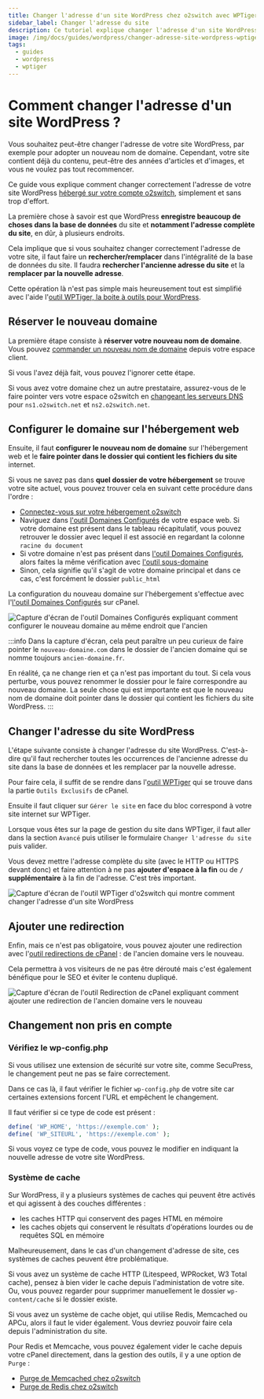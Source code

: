 ```yaml
---
title: Changer l'adresse d'un site WordPress chez o2switch avec WPTiger
sidebar_label: Changer l'adresse du site
description: Ce tutoriel explique changer l'adresse d'un site WordPress hebergé chez O2switch avec l'aide de WPTiger
image: /img/docs/guides/wordpress/changer-adresse-site-wordpress-wptiger.png
tags:
  - guides
  - wordpress
  - wptiger
---
```

# Comment changer l'adresse d'un site WordPress ?

Vous souhaitez peut-être changer l'adresse de votre site WordPress, par exemple pour adopter un nouveau nom de domaine.
Cependant, votre site contient déjà du contenu, peut-être des années d'articles et d'images, et vous ne voulez pas tout
recommencer.

Ce guide vous explique comment changer correctement l'adresse de votre site WordPress [hébergé sur votre compte
o2switch](https://www.o2switch.fr/), simplement et sans trop d'effort. 

La première chose à savoir est que WordPress **enregistre beaucoup de choses dans la base de données** du site et
**notamment l'adresse complète du site**, en dûr, à plusieurs endroits. 

Cela implique que si vous souhaitez changer correctement l'adresse de votre site, il faut faire un
**rechercher/remplacer** dans l'intégralité de la base de données du site. Il faudra **rechercher l'ancienne adresse du
site** et la **remplacer par la nouvelle adresse**. 

Cette opération là n'est pas simple mais heureusement tout est simplifié avec l'aide l'[outil WPTiger, la boite à outils
pour WordPress](/cpanel/o2switch/wptiger/). 

## Réserver le nouveau domaine

La première étape consiste à **réserver votre nouveau nom de domaine**. Vous pouvez [commander un nouveau nom de
domaine](https://clients.o2switch.fr/acheter-nom-de-domaine) depuis votre espace client.

Si vous l'avez déjà fait, vous pouvez l'ignorer cette étape. 

Si vous avez votre domaine chez un autre prestataire, assurez-vous de le faire pointer vers votre espace o2switch en
[changeant les serveurs DNS](/nom-de-domaine) pour  `ns1.o2switch.net` et `ns2.o2switch.net`. 

## Configurer le domaine sur l'hébergement web

Ensuite, il faut **configurer le nouveau nom de domaine** sur l'hébergement web et le **faire pointer dans le dossier
qui contient les fichiers du site** internet. 

Si vous ne savez pas dans **quel dossier de votre hébergement** se trouve votre site actuel, vous pouvez trouver cela en
suivant cette procédure dans l'ordre : 
  - [Connectez-vous sur votre hébergement o2switch](/guides/cpanel/comment-se-connecter)
  - Naviguez dans [l'outil Domaines Configurés](/cpanel/domaines/configuration-domaine) de votre espace web. Si votre
    domaine est présent dans le tableau récapitulatif, vous pouvez retrouver le dossier avec lequel il est associé en
    regardant la colonne `racine du document`
  - Si votre domaine n'est pas présent dans [l'outil Domaines Configurés](/cpanel/domaines/configuration-domaine),
   alors faites la même vérification avec [l'outil sous-domaine](/cpanel/domaines/configuration-sous-domaine)
  - Sinon, cela signifie qu'il s'agit de votre domaine principal et dans ce cas, c'est forcément le dossier
    `public_html`

La configuration du nouveau domaine sur l'hébergement s'effectue avec l'[l'outil Domaines
Configurés](/cpanel/domaines/configuration-domaine) sur cPanel. 

<Image
    src="/img/docs/guides/wordpress/changer-adresse-site-wordpress.png"
    title="Configuration du nouveau domaine dans le même dossier que l'ancien domaine"
    caption="Configuration du nouveau domaine dans le dossier du site existant"
    alt="Capture d'écran de l'outil Domaines Configurés expliquant comment configurer le nouveau domaine au même endroit
    que l'ancien"
/>

:::info
Dans la capture d'écran, cela peut paraître un peu curieux de faire pointer le `nouveau-domaine.com` dans le dossier de
l'ancien domaine qui se nomme toujours `ancien-domaine.fr`. 

En réalité, ça ne change rien et ça n'est pas important du tout. Si cela vous perturbe, vous pouvez renommer le dossier
pour le faire correspondre au nouveau domaine. La seule chose qui est importante est que le nouveau nom de domaine doit
pointer dans le dossier qui contient les fichiers du site WordPress.
:::

## Changer l'adresse du site WordPress

L'étape suivante consiste à changer l'adresse du site WordPress. C'est-à-dire qu'il faut rechercher toutes les
occurrences de l'ancienne adresse du site dans la base de données et les remplacer par la nouvelle adresse. 

Pour faire cela, il suffit de se rendre dans l'[outil WPTiger](/cpanel/o2switch/wptiger/) qui se trouve dans la partie
`Outils Exclusifs` de cPanel. 

Ensuite il faut cliquer sur `Gérer le site` en face du bloc correspond à votre site internet sur WPTiger. 

Lorsque vous êtes sur la page de gestion du site dans WPTiger, il faut aller dans la section `Avancé` puis utiliser le
formulaire `Changer l'adresse du site` puis valider. 

Vous devez mettre l'adresse complète du site (avec le HTTP ou HTTPS devant donc) et faire attention à ne pas **ajouter
d'espace à la fin** ou de **`/` supplémentaire** à la fin de l'adresse. C'est très important.

<Image
    src="/img/docs/guides/wordpress/changer-adresse-site-wordpress-wptiger.png"
    title="Changer l'adresse d'un site WordPress avec WPTiger"
    caption="WPTiger permet de changer l'adresse d'un site WordPress très facilement"
    alt="Capture d'écran de l'outil WPTiger d'o2switch qui montre comment changer l'adresse d'un site WordPress"
/>

## Ajouter une redirection

Enfin, mais ce n'est pas obligatoire, vous pouvez ajouter une redirection avec l'[outil redirections de
cPanel](/cpanel/domaines/redirection-domaine) : de l'ancien domaine vers le nouveau. 

Cela permettra à vos visiteurs de ne pas être dérouté mais c'est également bénéfique pour le SEO et éviter le contenu
dupliqué.

<Image
    src="/img/docs/guides/wordpress/changer-adresse-site-wp-redirection.png"
    title="Redirection de l'ancien domaine vers le nouveau"
    caption="Ajout d'un redirection de l'ancien domaine vers le nouveau pour éviter le contenu dupliqué SEO"
    alt="Capture d'écran de l'outil Redirection de cPanel expliquant comment ajouter une redirection de l'ancien domaine
    vers le nouveau"
/>

## Changement non pris en compte

### Vérifiez le wp-config.php

Si vous utilisez une extension de sécurité sur votre site, comme SecuPress, le changement peut ne pas se faire
correctement.

Dans ce cas là, il faut vérifier le fichier `wp-config.php` de votre site car certaines extensions forcent l'URL et
empêchent le changement.

Il faut vérifier si ce type de code est présent : 

```php title="Extrait du wp-config.php"
define( 'WP_HOME', 'https://exemple.com' );
define( 'WP_SITEURL', 'https://exemple.com' );
```

Si vous voyez ce type de code, vous pouvez le modifier en indiquant la nouvelle adresse de votre site WordPress.

### Système de cache 

Sur WordPress, il y a plusieurs systèmes de caches qui peuvent être activés et qui agissent à des couches différentes :
- les caches HTTP qui conservent des pages HTML en mémoire 
- les caches objets qui conservent le résultats d'opérations lourdes ou de requêtes SQL en mémoire

Malheureusement, dans le cas d'un changement d'adresse de site, ces systèmes de caches peuvent être problématique.

Si vous avez un système de cache HTTP (Litespeed, WPRocket, W3 Total cache), pensez à bien vider le cache depuis 
l'administation de votre site. Ou, vous pouvez regarder pour supprimer manuellement le dossier `wp-content/cache` si
le dossier existe.

Si vous avez un système de cache objet, qui utilise Redis, Memcached ou APCu, alors il faut le vider également. 
Vous devriez pouvoir faire cela depuis l'administration du site.

Pour Redis et Memcache, vous pouvez également vider le cache depuis votre cPanel directement, dans la gestion des 
outils, il y a une option de `Purge` : 
- [Purge de Memcached chez o2switch](/cpanel/o2switch/memcached#gestion-de-linstance-memcached)
- [Purge de Redis chez o2switch](/cpanel/o2switch/redis#gestion-de-linstance-redis)